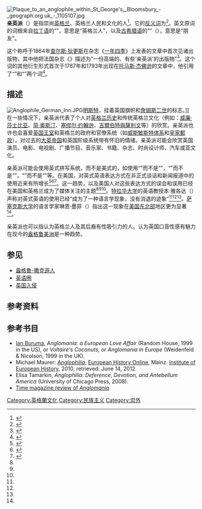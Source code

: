 [[File:Plaque_to_an_anglophile_within_St_George's,_Bloomsbury_-_geograph.org.uk_-_1105107.jpg|thumb]]
'''亲英派'''（{{lang-en|'''Anglophile'''}}）是指崇尚[[英格兰|英格兰]]、英格兰人民和文化的人<ref>{{Cite web |title=Anglophile |publisher=The American Heritage Dictionary 5th ed. |accessdate=2014-03-17 |url=http://ahdictionary.com/word/search.html?q=Anglophile |archive-date=2021-01-13 |archive-url=https://web.archive.org/web/20210113034203/https://ahdictionary.com/word/search.html?q=Anglophile |dead-url=no }}</ref>。它的[[反义词|反义词]]为{{link-en|恐英症|Anglophobia}}<ref>{{Cite web |title=Anglophobe |publisher=The American Heritage Dictionary 5th ed. |accessdate=2014-03-17 |url=http://ahdictionary.com/word/search.html?q=Anglophobe |archive-date=2017-07-02 |archive-url=https://web.archive.org/web/20170702032934/https://ahdictionary.com/word/search.html?q=Anglophobe |dead-url=no }}</ref>。英文原词的词根来自[[拉丁语|拉丁语]]的“{{lang|la|Angli}}”，意思是“英格兰人”，以及[[古希腊语|古希腊语]]的“{{lang|el|φίλος}}”（{{lang|en|philos}}），意思是“朋友”。

这个称呼于1864年[[查尔斯·狄更斯|查尔斯·狄更斯]]在杂志《[[一年四季|一年四季]]》上发表的文章中首次见诸出版物，其中他把法国杂志《{{lang|fr|{{link-en|Revue des deux Mondes|Revue des deux Mondes}}}}》描述为“一份高端的、有些‘亲英派’的出版物”<ref>{{Cite web |title='''All the Year Round''' |date=1864-12-03 |accessdate=2014-03-17 |page=3 |url=http://books.google.com/books?id=R_HVAAAAMAAJ&lpg=PA392&ots=tR9LodnXJu&dq=Revue%20des%20deux%20mondes%20anglophile&pg=PA392#v=onepage&q=Revue%20des%20deux%20mondes%20anglophile&f=false |archive-date=2020-07-26 |archive-url=https://web.archive.org/web/20200726041227/https://books.google.com/books?id=R_HVAAAAMAAJ&lpg=PA392&ots=tR9LodnXJu&dq=Revue%20des%20deux%20mondes%20anglophile&pg=PA392#v=onepage&q=Revue%20des%20deux%20mondes%20anglophile&f=false |dead-url=no }}</ref>。这个词的其他衍生形式首次于1787年和1793年出现在[[托马斯·杰佛逊|托马斯·杰佛逊]]的文章中，他引用了“{{lang|en|Anglomania}}”和“{{lang|en|Anglophobia}}”两个词<ref>{{Cite web |title=Anglophile |publisher=Online Etymology Dictionary |accessdate=2014-03-17 |url=http://www.etymonline.com/index.php?allowed_in_frame=0&search=anglophile&searchmode=none |archive-date=2016-03-04 |archive-url=https://web.archive.org/web/20160304125043/http://www.etymonline.com/index.php?allowed_in_frame=0&search=anglophile&searchmode=none |dead-url=no }}</ref>。

== 描述 ==
[[File:Anglophile_German_Inn.JPG|thumb]][[明斯特|明斯特]]，挂着英国旗帜和[[詹姆斯二世_(英格兰)|詹姆斯二世]]的标志。]]
在一些情况下，亲英派代表了个人对[[英格兰历史|英格兰历史]]和传统英格兰文化（例如：[[威廉·莎士比亚|威廉·莎士比亚]]、[[简·奥斯汀|简·奥斯汀]]、[[塞缪尔·约翰逊|塞缪尔·约翰逊]]、[[吉爾伯特與薩利文|吉爾伯特與薩利文]]等）的欣赏。亲英派也许也会喜爱[[英国王室|英国王室]]和英格兰的政府和官僚系统（如[[威斯敏斯特体系|威斯敏斯特体系]]和[[皇家郵政|皇家郵政]]），对过去的[[大英帝国|大英帝国]]和英国阶级系统带有怀旧的情绪。亲英派可能会欣赏英国演员、电影、电视剧、广播节目、音乐家、书籍、杂志、时尚设计师、汽车或亚文化。

亲英派可能会使用英式拼写系统，而不是美式的，如使用“{{lang|en|colour}}”而不是“{{lang|en|color}}”，“{{lang|en|centre}}”而不是“{{lang|en|center}}”，“{{lang|en|traveller}}”而不是“{{lang|en|traveler}}”等。在美国，对英式英语表达方式在非正式谈话和新闻报道中的使用近来有所增长<ref name=BBC>{{Cite web |url=http://www.bbc.co.uk/news/magazine-19670686 |title=Britishisms and the Britishisation of American English BBC magazine September 26, 2012 |accessdate=2014-08-03 |archive-date=2021-02-05 |archive-url=https://web.archive.org/web/20210205031031/https://www.bbc.co.uk/news/magazine-19670686 |dead-url=no }}</ref><ref name=Murphy>{{Cite web |url=http://separatedbyacommonlanguage.blogspot.com/ |title=Separated by a common language blog by University of Sussex linguist Lynne Murphy |accessdate=2014-08-03 |archive-date=2021-02-15 |archive-url=https://web.archive.org/web/20210215011711/https://separatedbyacommonlanguage.blogspot.com/ |dead-url=no }}</ref><ref name=NYTimes>{{Cite web |url=http://www.nytimes.com/2012/10/11/fashion/americans-are-barmy-over-britishisms.html?pagewanted=2&ref=general&src=me&adxnnlx=1350054331-jRgKfbGaekK%2FQCtCNXcrag |title=Americans Are Barmy Over Britishisms New York Times October 10, 2012 |accessdate=2021-02-17 |archive-date=2019-06-19 |archive-url=https://web.archive.org/web/20190619170822/https://www.nytimes.com/2012/10/11/fashion/americans-are-barmy-over-britishisms.html?pagewanted=2&ref=general&src=me&adxnnlx=1350054331-jRgKfbGaekK%2FQCtCNXcrag |dead-url=no }}</ref>。这一趋势，以及美国人对这些表达方式的误会和误用已经在美国和英格兰成为了媒体关注的主题<ref name=BBC/><ref name=Murphy/><ref name=NYTimes/>。[[特拉华大学|特拉华大学]]的英语教授本·雅各达（{{lang|en|Ben Yagoda}}）声称对英式英语的使用已经“成为了一种语言学现象，没有消退的迹象”<ref name=BBC/><ref name=Murphy/><ref name=NYTimes/>。[[萨塞克斯大学|萨塞克斯大学]]的语言学家琳恩·墨菲（{{lang|en|Lynne Murphy}}）指出这一现象在[[美国东北部|美国东北部]]地区更为显著<ref name=Murphy/>。

亲英派也可以指认为英格兰人及其后裔有性吸引力的人。认为英国口音性感有魅力在现今的[[盎格鲁美洲|盎格鲁美洲]]是一种趋势。

== 参见 ==
*[[盎格魯-撒克遜人|盎格魯-撒克遜人]]
*[[英语圈|英语圈]]
*[[英国入侵|英国入侵]]
== 参考资料 ==
{{Reflist|2}}

== 参考书目 ==
*[[Ian_Buruma|Ian Buruma]], ''Anglomania: a European Love Affair'' (Random House, 1999 in the US), or ''Voltaire's Coconuts, or Anglomania in Europe'' (Weidenfeld & Nicolson, 1999 in the UK).
*Michael Maurer: [http://nbn-resolving.de/urn:nbn:de:0159-2010102590 ''Anglophilia''], [[European_History_Online|European History Online]], Mainz: [[Institute_of_European_History|Institute of European History]], 2010, retrieved: June 14, 2012.
*Elisa Tamarkin, ''Anglophilia: Deference, Devotion, and Antebellum America'' (University of Chicago Press, 2008).
*[https://web.archive.org/web/20111122072535/http://www.time.com/time/magazine/article/0,9171,26715-1,00.html Time magazine review of ''Anglomania'']

[[Category:英格蘭文化|Category:英格蘭文化]]
[[Category:民族主义|Category:民族主义]]
[[Category:崇外|Category:崇外]]